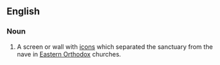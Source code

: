 ==English==
===Noun===
#A screen or wall with [[icon]]s which separated the sanctuary from the nave in [[Eastern Orthodox]] churches.
